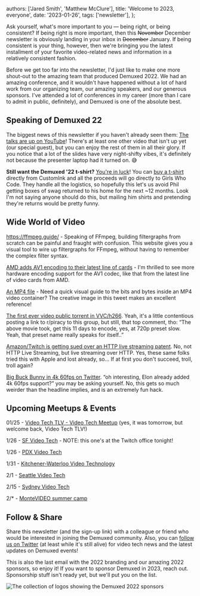   authors: ['Jared Smith', 'Matthew McClure'],
  title: 'Welcome to 2023, everyone',
  date: '2023-01-26',
  tags: ['newsletter'],
};

Ask yourself, what's more important to you — being right, or being consistent? If being right is more important, then this ~~November~~ December newsletter is obviously landing in your inbox in ~~December~~ January. If being consistent is your thing, however, then we're bringing you the latest installment of your favorite video-related news and information in a relatively consistent fashion.

Before we get too far into the newsletter, I'd just like to make one more shout-out to the amazing team that produced Demuxed 2022. We had an amazing conference, and it wouldn't have happened without a lot of hard work from our organizing team, our amazing speakers, and our generous sponsors. I've attended a lot of conferences in my career (more than I care to admit in public, definitely), and Demuxed is one of the absolute best.

## Speaking of Demuxed 22

The biggest news of this newsletter if you haven't already seen them: [The talks are up on YouTube](https://www.youtube.com/watch?v=cZSjDaGDmX8&list=PLkyaYNWEKcOf98lZxnCcL6y7ZIVU3oSYO)! There's at least one other video that isn't up yet (our special guest), but you can enjoy the rest of them in all their glory. If you notice that a lot of the slides have very night-shifty vibes, it's definitely not because the presenter laptop had it turned on. 😅

**Still want the Demuxed '22 t-shirt?** [You're in luck](https://www.customink.com/fundraising/demuxed-22-t-shirt-fundraiser?side=front&type=1&zoom=false)! You can [buy a t-shirt](https://www.customink.com/fundraising/demuxed-22-t-shirt-fundraiser?side=front&type=1&zoom=false) directly from CustomInk and all the proceeds will go directly to Girls Who Code. They handle all the logistics, so hopefully this let's us avoid Phil getting boxes of swag returned to his home for the next ~12 months. Look I'm not saying anyone should do this, but mailing him shirts and pretending they're returns would be pretty funny.

## Wide World of Video

https://ffmpeg.guide/ - Speaking of FFmpeg, building filtergraphs from scratch can be painful and fraught with confusion. This website gives you a visual tool to wire up filtergraphs for FFmpeg, without having to remember the complex filter syntax.

[AMD adds AV1 encoding to their latest line of cards](https://ir.amd.com/news-events/press-releases/detail/1099/amd-unveils-worlds-most-advanced-gaming-graphics-cards) - I'm thrilled to see more hardware encoding support for the AV1 codec, like that from the latest line of video cards from AMD.

[An MP4 file](https://twitter.com/angealbertini/status/1596058494784110592) - Need a quick visual guide to the bits and bytes inside an MP4 video container? The creative image in this tweet makes an excellent reference!

[The first ever video public torrent in VVC/h266](https://old.reddit.com/r/Piracy/comments/10jaxv4/the_first_ever_video_public_torrent_in_vvch266/). Yeah, it's a little contentious posting a link to r/piracy to this group, but still, that top comment, tho: “The above movie took, get this 11 days to encode, yes, at 720p preset slow. Yeah, that preset name really speaks for itself..”

[Amazon/Twitch is getting sued over an HTTP live streaming patent](https://www.streamingmediablog.com/2023/01/bsd-crown-emblaze-amazon.html). No, not HTTP Live Streaming, but live streaming over HTTP. Yes, these same folks tried this with Apple and lost already, so… If at first you don't succeed, troll, troll again?

[Big Buck Bunny in 4k 60fps on Twitter](https://twitter.com/kitlith/status/1591337352718602242). “oh interesting, Elon already added 4k 60fps support?” you may be asking yourself. No, this gets so much weirder than the headline implies, and is an extremely fun hack.

## Upcoming Meetups & Events

01/25 - [Video Tech TLV - Video Tech Meetup](https://www.meetup.com/tlv-video-technology/events/290124331/) (yes, it was tomorrow, but welcome back, Video Tech TLV!)

1/26 - [SF Video Tech](https://www.meetup.com/sf-video-technology/events/290563491/) - NOTE: this one's at the Twitch office tonight!

1/26 - [PDX Video Tech](https://www.meetup.com/pdx-video-tech/events/290316052/)

1/31 - [Kitchener-Waterloo Video Technology](https://www.meetup.com/kw-video-technology/events/snvznryfccbjc/)

2/1 - [Seattle Video Tech](https://www.meetup.com/seattlevideotech/events/glvjzsyfcdbcb/)

2/15 - [Sydney Video Tech](https://www.meetup.com/sydney-video-technology/events/291124597/)

2/\* - [MonteVIDEO summer camp](https://www.meetup.com/MonteVIDEO-Tech-Meetup/)

## Follow & Share

Share this newsletter (and the sign-up link) with a colleague or friend who would be interested in joining the Demuxed community. Also, you can [follow us on Twitter](https://twitter.com/demuxed) (at least while it's still alive) for video tech news and the latest updates on Demuxed events!

This is also the last email with the 2022 branding and our amazing 2022 sponsors, so enjoy it! If you want to sponsor Demuxed in 2023, reach out. Sponsorship stuff isn't ready yet, but we'll put you on the list.

<img
  className="max-w-xl w-full mx-auto"
  src="/2022-sponsors.png"
  alt="The collection of logos showing the Demuxed 2022 sponsors"
/>
